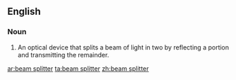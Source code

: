 ==English==

===Noun===
{{en-noun|head=[[beam]] [[splitter]]}}
{{wikipedia}}

# An optical device that splits a beam of light in two by reflecting a portion and transmitting the remainder.

[[ar:beam splitter]]
[[ta:beam splitter]]
[[zh:beam splitter]]